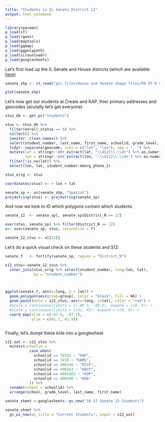 ```yaml
---
title: "Students in IL Senate District 12"
output: html_notebook
---
```




```r
library(pacman)
p_load(sf)
p_load(rgeos)
p_load(maptools)
p_load(ggmap)
p_load(ggpolypath)
p_load(silounloadr)
p_load(googlesheets)
```


Let's first load up the IL Senate and House districts (which are available [here](http://www.ilhousedems.com/redistricting/?page_id=554))

```r
senate_shp <- st_read("gis_files/House and Senate shape files/PA 97-6 Senate Districts.shp")

plot(senate_shp)
```

Let's now get our students at Create and KAP, thier primary addresses and geocodes (acutally let's get everyone)

```r
stus_db <- get_ps("students")

stus <- stus_db %>% 
  filter(enroll_status == 0) %>%
  collect() %>%
  janitor::clean_names() %>%
  select(student_number, last_name, first_name, schoolid, grade_level, street, city, state, zip, mother, father, home_phone, emerg_phone_1, emerg_phone_2, geocode) %>%
  tidyr::separate(geocode, into = c("lat", "lon"), sep = ", ") %>%
  mutate(lat = stringr::str_extract(lat, "\\d{2}\\.\\d+") %>% as.numeric,
         lon = stringr::str_extract(lon, "-\\d{2}\\.\\d+") %>% as.numeric) %>%
  filter(!is.na(lat)) %>%
  select(lon, lat, student_number:emerg_phone_2)

stus_orig <- stus

coordinates(stus) <- ~ lon + lat

senate_sp <- as(senate_shp, "Spatial")
proj4string(stus) <- proj4string(senate_sp)
```

And now we look to ID which polygons contain which students.

```r

senate_12  <- senate_sp[, senate_sp$District_N == 12]

over(stus, senate_sp) %>% filter(District_N == 12)
x<- over(senate_sp, stus, returnList = T) 

senate_12_stus <- x[[12]]

```
Let's do a quick visual check on these students and S12:

```r
senate_f   <- fortify(senate_sp, region = "District_N")

s12_stus<-senate_12_stus %>%
  inner_join(stus_orig %>% select(student_number, long=lon, lat),
             by = "student_number")



ggplot(senate_f, aes(x=long, y = lat)) +
  geom_polygon(aes(group=group), color = "black", fill = NA) +
  geom_point(data = s12_stus, aes(x=long, y=lat), color = "red") +
  #scale_x_continuous(limits = c(-89.5, -88.5), expand = c(0, 0)) +
  #scale_y_continuous(limits = c(41, 43), expand = c(0, 0)) +
  coord_map(xlim = c(-87.8, -87.7),
            ylim = c(41.7, 41.9))



```

Finally, let's dumpt these kids into a googlesheet

```r
 
s12_out <- s12_stus %>% 
  mutate(schoolid = 
           case_when(
             schoolid == 78102 ~ "KAP",
             schoolid == 7810 ~ "KAMS",
             schoolid == 400146 ~ "KCCP",
             schoolid == 400163 ~ "KBCP",
             schoolid == 4001802 ~ "KOP",
             schoolid == 400180 ~ "KOA"
           )) %>%
  rename(school = schoolid) %>%
  arrange(school, grade_level, last_name, first_name)

senate_sheet <-googlesheets::gs_new("16-17 Senate 12 Students")

senate_sheet %>%
  gs_ws_new(ws_title = "Current Students", input = s12_out)


```

